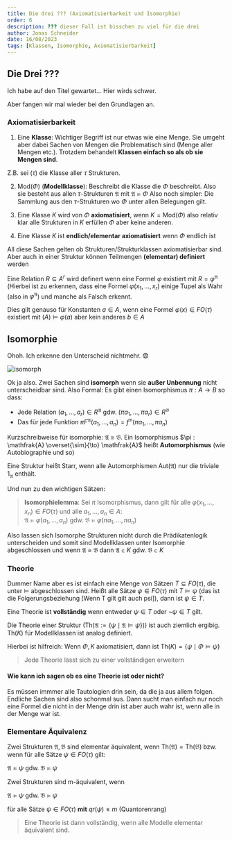 ```yaml
---
title: Die drei ??? (Axiomatisierbarkeit und Isomorphie)
order: 6
description: ??? dieser Fall ist bisschen zu viel für die drei
author: Jonas Schneider
date: 16/08/2023
tags: [Klassen, Isomorphie, Axiomatisierbarkeit]
---
```


## Die Drei ??? 
Ich habe auf den Titel gewartet... Hier wirds schwer.

Aber fangen wir mal wieder bei den Grundlagen an.

### **Axiomatisierbarkeit**

1. Eine **Klasse**: Wichtiger Begriff ist nur etwas wie eine Menge. Sie umgeht aber 
dabei Sachen von Mengen die Problematisch sind (Menge aller Mengen etc.). Trotzdem
behandelt **Klassen einfach so als ob sie Mengen sind**.

Z.B. sei ($\tau$) die Klasse aller $\tau$ Strukturen.

2. $\text{Mod}(\Phi)$ (**Modellklasse**): Beschreibt die Klasse die $\Phi$ beschreibt.
Also sie besteht aus allen $\tau$-Strukturen $\mathfrak{A}$ mit $\mathfrak{A} \models \Phi$
Also noch simpler: Die Sammlung aus den $\tau$-Strukturen wo $\Phi$ unter allen
 Belegungen gilt.

3. Eine Klasse $K$ wird von $\Phi$ **axiomatisiert**, wenn $K=\text{Mod}(\Phi)$ also relativ
klar alle Strukturen in $K$ erfüllen $\Phi$ aber keine anderen.

4. Eine Klasse $K$ ist **endlich/elementar axiomatisiert** wenn $\Phi$ endlich ist

All diese Sachen gelten ob Strukturen/Strukturklassen axiomatisierbar sind.
Aber auch in einer Struktur können Teilmengen **(elementar) definiert** werden

Eine Relation $R \subseteq A^r$ wird definert wenn eine Formel $\varphi$ existiert
 mit $R=\varphi^\mathfrak{A}$ (Hierbei ist zu erkennen, dass eine Formel $\varphi(x_1, ..., x_r)$
 einige Tupel als Wahr (also in $\varphi^\mathfrak{A}$) und manche als Falsch erkennt.

Dies gilt genauso für Konstanten $a \in A$, wenn eine Formel $\varphi(x) \in FO(\tau)$
existiert mit $\mathfrak(A) \models \varphi(a)$ aber kein anderes $b \in A$

## Isomorphie

Ohoh. Ich erkenne den Unterscheid nichtmehr. 😨

![isomorph](/summary-assets/cigol/malo/assets/isomorph.png)

Ok ja also. Zwei Sachen sind **isomorph** wenn sie **außer Unbennung** nicht 
unterscheidbar sind. Also Formal: Es gibt einen Isomorphismus $\pi: A \to B$ so dass:

- Jede Relation $(a_1, ..., a_r) \in R^\mathfrak{A}$ gdw. $(\pi a_1, ..., \pi a_r) \in R^\mathfrak{B}$
- Das für jede Funktion $\pi F^\mathfrak{A}(a_1, ..., a_n) = f^\mathfrak{B}(\pi a_1, ..., \pi a_n)$

Kurzschreibweise für isomorphie: $\mathfrak{A} \cong \mathfrak{B}$.
Ein Isomorphismus $\pi : \mathfrak{A} \overset{\sim}{\to} \mathfrak{A}$ heißt
**Automorphismus** (wie Autobiographie und so)

Eine Struktur heißt Starr, wenn alle Automorphismen $\text{Aut}(\mathfrak{A})$ nur die triviale
$1_\mathfrak{A}$ enthält.

Und nun zu den wichtigen Sätzen:

> **Isomorphielemma**: Sei $\pi$ Isomorphismus, dann gilt für alle $\varphi(x_1, ..., x_n) \in FO(\tau)$
> und alle $a_1, ..., a_n \in A$: <br/>
> $\mathfrak{A} \models \varphi(a_1, ..., a_n)$ gdw. $\mathfrak{B} \models \varphi(\pi a_1, ..., \pi a_n)$

Also lassen sich Isomorphe Strukturen nicht durch die Prädikatenlogik unterscheiden
und somit sind Modellklassen unter Isomorphie abgeschlossen und wenn $\mathfrak{A} \cong \mathfrak{B}$
dann $\mathfrak{A} \in K$ gdw. $\mathfrak{B} \in K$

### Theorie

Dummer Name aber es ist einfach eine Menge von Sätzen $T \subseteq FO(\tau)$, die unter $\models$ abgeschlossen sind. Heißt alle Sätze $\psi \in FO(\tau)$
mit $T \models \psi$ (das ist die Folgerungsbeziehung [Wenn T gilt gilt auch psi]), dann ist $\psi \in T$.

Eine Theorie ist **vollständig** wenn entweder $\psi \in T$ oder $\lnot \psi \in T$ gilt.

Die Theorie einer Struktur ($\text{Th}(\mathfrak{A} := \{\psi \mid \mathfrak{A} \models \psi\}$)) ist auch ziemlich ergibig.
$\text{Th}(K)$ für Modellklassen ist analog definiert.

Hierbei ist hilfreich: Wenn $\Phi, K$ axiomatisiert, dann ist $\text{Th}(K) = \{\psi \mid \Phi \models \psi\}$

> Jede Theorie lässt sich zu einer vollständigen erweitern

#### Wie kann ich sagen ob es eine Theorie ist oder nicht?
Es müssen immmer alle Tautologien drin sein, da die ja aus allem folgen. Endliche Sachen sind also schonmal sus. Dann sucht man einfach nur noch eine
Formel die nicht in der Menge drin ist aber auch wahr ist, wenn alle in der Menge war ist. 

### Elementare Äquivalenz

Zwei Strukturen $\mathfrak{A}, \mathfrak{B}$ sind elementar äquivalent, wenn $\text{Th}(\mathfrak{A}) = \text{Th}(\mathfrak{B})$ bzw. wenn für alle Sätze $\psi \in FO(\tau)$
gilt:

$\mathfrak{A} \models \psi$ gdw. $\mathfrak{B} \models \psi$

Zwei Strukturen sind m-äquivalent, wenn 

$\mathfrak{A} \models \psi$ gdw. $\mathfrak{B} \models \psi$

für alle Sätze $\psi \in FO(\tau)$ **mit** $qr(\psi) \le m$ (Quantorenrang)

> Eine Theorie ist dann vollständig, wenn alle Modelle elementar äquivalent sind.
